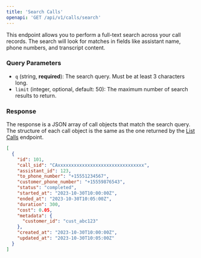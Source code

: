 ```yaml
---
title: 'Search Calls'
openapi: 'GET /api/v1/calls/search'
---
```


This endpoint allows you to perform a full-text search across your call records. The search will look for matches in fields like assistant name, phone numbers, and transcript content.

### Query Parameters

- `q` (string, **required**): The search query. Must be at least 3 characters long.
- `limit` (integer, optional, default: 50): The maximum number of search results to return.

### Response

The response is a JSON array of call objects that match the search query. The structure of each call object is the same as the one returned by the [List Calls](/api-reference/calls/list) endpoint.

```json Response
[
  {
    "id": 101,
    "call_sid": "CAxxxxxxxxxxxxxxxxxxxxxxxxxxxxxxxx",
    "assistant_id": 123,
    "to_phone_number": "+15551234567",
    "customer_phone_number": "+15559876543",
    "status": "completed",
    "started_at": "2023-10-30T10:00:00Z",
    "ended_at": "2023-10-30T10:05:00Z",
    "duration": 300,
    "cost": 0.05,
    "metadata": {
      "customer_id": "cust_abc123"
    },
    "created_at": "2023-10-30T10:00:00Z",
    "updated_at": "2023-10-30T10:05:00Z"
  }
]
``` 